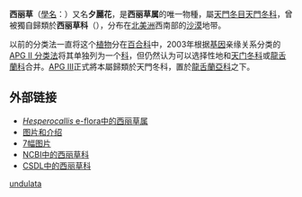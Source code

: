 {{Speciesbox
| image = Hesperocallis_undulata.jpg
| display parents=2
| parent authority =[[A.Gray|A.Gray]], 1868
| taxon = Hesperocallis undulata
| authority = [[A.Gray|A.Gray]], 1868
}}

'''西丽草'''（[[學名|學名]]：{{lang|la|''Hesperocallis undulata''}}）又名'''夕麗花'''，是'''西丽草属'''的唯一物種，屬[[天門冬目|天門冬目]][[天門冬科|天門冬科]]，曾被獨自歸類於'''西丽草科'''（{{lang|la|Hesperocallidaceae}}），分布在[[北美洲|北美洲]]西南部的[[沙漠|沙漠]]地带。

以前的分类法一直将这个[[植物|植物]]分在[[百合科|百合科]]中，2003年根据[[基因|基因]]亲缘关系分类的[[APG_II_分类法|APG II 分类法]]将其单独列为一个[[科|科]]，但仍然认为可以选择性地和[[天门冬科|天门冬科]]或[[龍舌蘭科|龍舌蘭科]]合并。[[APG_III|APG III]]正式將本屬歸類於天門冬科，置於[[龍舌蘭亞科|龍舌蘭亞科]]之下。

==外部链接==
* [http://www.efloras.org/florataxon.aspx?flora_id=1&taxon_id=115230 ''Hesperocallis'' e-flora中的西丽草属]{{Wayback|url=http://www.efloras.org/florataxon.aspx?flora_id=1&taxon_id=115230 |date=20070930115722 }} 
* [http://www.calflora.net/bloomingplants/desertlily.html 图片和介绍]{{Wayback|url=http://www.calflora.net/bloomingplants/desertlily.html |date=20070608041751 }}
* [http://www.oceanlight.com/lightbox.php?sp=hesperocallis_undulata 7幅图片]{{Wayback|url=http://www.oceanlight.com/lightbox.php?sp=hesperocallis_undulata |date=20070417081844 }}
* [http://www.ncbi.nlm.nih.gov/Taxonomy/Browser/wwwtax.cgi?mode=Tree&id=232742&lvl=3&lin=f&keep=1&srchmode=1&unlock NCBI中的西丽草科]{{Wayback|url=http://www.ncbi.nlm.nih.gov/Taxonomy/Browser/wwwtax.cgi?mode=Tree&id=232742&lvl=3&lin=f&keep=1&srchmode=1&unlock |date=20160411010042 }}
* [http://www.csdl.tamu.edu/FLORA/cgi/gateway_family?fam=Hesperocallidaceae CSDL中的西丽草科]

{{taxonbar}}

[[Category:西丽草属|undulata]]